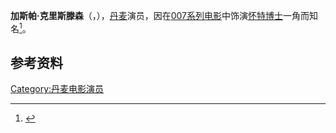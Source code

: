 {{NoteTA
|T=zh-cn:加斯帕·克里斯滕森;zh-tw:賈斯柏·克里斯汀森;zh-hk:耶斯佩·克里斯滕森;
|1=zh-cn:加斯帕;zh-tw:賈斯柏;zh-hk:耶斯佩;
|2=zh-cn:克里斯滕森;zh-tw:克里斯汀森;zh-hk:克里斯滕森;
}}

{{For|丹麦足球门将|耶斯佩尔·克里斯蒂安森}}

{{Infobox person
| name = 加斯帕·克里斯滕森<br/>Jesper Christensen
| image =
| caption =
| birth_date = {{birth date and age|1948|5|16|df=yes}}
| birth_place = {{DEN}}[[哥本哈根|哥本哈根]]
| death_date =
| death_place =
| nationality = 丹麦籍
| occupation = 演员
| yearsactive = 1968–至今
}}
'''加斯帕·克里斯滕森'''（{{lang-en|Jesper Christensen}}，{{bd|1948年|5月16日||}}），[[丹麦|丹麦]]演员，因在[[詹姆斯·邦德系列电影|007系列电影]]中饰演[[怀特博士|怀特博士]]一角而知名<ref>{{Cite web |url=http://politiken.dk/kultur/article208462.ece |title=Politiken, 5. dec 2006 |accessdate=2015-04-18 |archive-date=2016-09-21 |archive-url=https://web.archive.org/web/20160921181504/http://politiken.dk/kultur/article208462.ece |dead-url=no }}</ref>。

== 参考资料 ==
{{reflist}}

{{Authority control}}
[[Category:丹麦电影演员|Category:丹麦电影演员]]